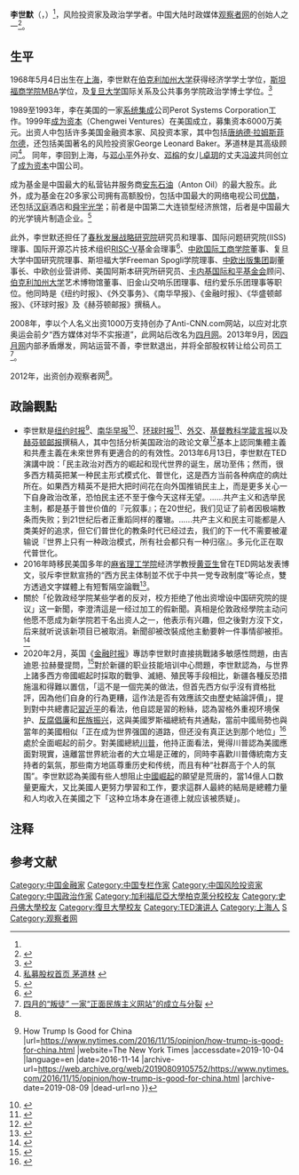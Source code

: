 {{多個問題|
{{lead section|time=2020-02-29T04:45:47+00:00}}
{{roughtranslation|time=2020-02-29T04:45:47+00:00}}
{{Disputed}}
}}
{{noteTA
|1=zh-cn:赫芬顿邮报;zh-tw:哈芬登郵報;
}}

{{Infobox person
| name = 李世默
| native_name = 
| native_name_lang = zh
| image = EricXunLi2019.jpg
| image_size = 200px
| caption = 攝於2019年
| birth_name = 李世默
| birth_date = {{Birth date and age|1968|5|4}}
| birth_place = {{CHN}}[[上海市|上海市]]
| death_date   = <!-- {{Death date and age|YYYY|MM|DD|YYYY|MM|DD}} (DEATH date then BIRTH date) -->
| death_place = 
| residence = 
| nationality = {{PRC}}<ref>{{cite web |url=https://sec.report/Document/0001104659-20-075626/ |title=Chengwei Evergreen Capital |publisher=Securities and Exchange Commission |date=2020-06-22 |accessdate=2020-06-22 |archive-date=2021-01-10 |archive-url=https://web.archive.org/web/20210110064413/https://sec.report/Document/0001104659-20-075626/ |dead-url=no }}</ref>
| alma_mater = [[加州大学伯克利分校|加州大学伯克利分校]]<br>[[復旦大學|復旦大學]]
| occupation   = 商人、政論者
| years_active = 
| known_for = [[成為資本|成為資本]]創辦人
| notable_works = 
}}
'''李世默'''（{{lang-en|Eric Xun Li}}，{{bd|1968年|5月4日}}）<ref name="Eric Xun LI"/>，风险投资家及政治学学者。中国大陆时政媒体[[观察者网|观察者网]]的创始人之一<ref name='ob'>{{cite web|title=How a Western-educated fund manager became a democracy basher |url=http://www.ejinsight.com/20170214-how-a-western-educated-fund-manager-became-a-democracy-basher/|website=EJ Insight|language=en-US|date=2017-02-14|access-date=2019-10-04|archive-url=https://web.archive.org/web/20190524192032/http://www.ejinsight.com/20170214-how-a-western-educated-fund-manager-became-a-democracy-basher/|archive-date=2019-05-24|dead-url=no}}</ref>。

== 生平 ==
1968年5月4日出生在[[上海|上海]]，李世默在[[伯克利加州大学|伯克利加州大学]]获得经济学学士学位，[[斯坦福商学院|斯坦福商学院]]MBA学位，及[[复旦大学|复旦大学]]国际关系及公共事务学院政治学博士学位。<ref>{{cite web|url=https://www.iiss.org/en/persons/iiss-s-governance-s-and-s-advisory-s-structure/eric-s-li|archive-url=https://web.archive.org/web/20140428203633/https://www.iiss.org/en/persons/iiss-s-governance-s-and-s-advisory-s-structure/eric-s-li |archive-date=2014-04-28| title=Eric X. Li|website=IISS.org|date=2016-11-15}}</ref>

1989至1993年，李在美国的一家[[系统集成|系统集成]]公司Perot Systems Corporation工作。1999年[[成为资本|成为资本]]（Chengwei Ventures）在美国成立，募集资本6000万美元。出资人中包括许多美国金融资本家、风投资本家，其中包括[[唐纳德·拉姆斯菲尔德|唐纳德·拉姆斯菲尔德]]{{NoteTag|[[唐纳德·拉姆斯菲尔德|唐纳德·拉姆斯菲尔德]]是前[[尼克松|尼克松]]时代的美国驻[[北大西洋公约组织|北大西洋公约组织]]大使，[[杰拉尔德·福特|福特]]总统的幕僚长和国防部长，[[里根|里根]]时代的中东地区外交使节，后来他再度出任国防部长。}}，还包括美国著名的风险投资家George Leonard Baker。茅道林是其高级顾问<ref>[http://www.licai.com/pe/renwu/4788.html 私募股权首页 茅道林] {{Wayback|url=http://www.licai.com/pe/renwu/4788.html |date=20141216103814 }}</ref>。 同年，李回到上海，与[[邓小平|邓小平]]外孙女、[[邓榕|邓榕]]的女儿[[卓玥|卓玥]]的丈夫[[冯波|冯波]]共同创立了[[成为资本|成为资本]]中国公司。

成为基金是中国最大的私营钻井服务商[[安东石油|安东石油]]（Anton Oil）的最大股东。此外，成为基金在20多家公司拥有高额股份，包括中国最大的网络电视公司[[优酷|优酷]]，还包括[[汉庭|汉庭]]酒店和[[舜宇光学|舜宇光学]]；前者是中国第二大连锁型经济旅馆，后者是中国最大的光学镜片制造企业。<ref>{{Cite web |url=http://www.ceibs.edu/link_c/latest/61271_4.shtml |title=投资者：创业者李世默 |access-date=2017-07-24|archive-url=https://web.archive.org/web/20160318060831/http://www.ceibs.edu/link_c/latest/61271_4.shtml |archive-date=2016-03-18|dead-url=no }}</ref>

此外，李世默还担任了[[春秋发展战略研究院|春秋发展战略研究院]]研究员和理事、国际问题研究院(IISS)理事、国际开源芯片技术组织[[RISC-V|RISC-V]]基金会理事<ref>{{Cite web|url=https://riscv.org/about/board-of-directors/|title=RISC-V Board of Directors: Officers|accessdate=2021-05-01|date=2021-05-01|language=en-US|dead-url=no|archive-date=2021-12-21|archive-url=https://web.archive.org/web/20211221124525/https://riscv.org/about/board-of-directors/}}</ref>、[[中欧国际工商学院|中欧国际工商学院]]董事、复旦大学中国研究院理事、斯坦福大学Freeman Spogli学院理事、[[中欧出版集团|中欧出版集团]]副董事长、中欧创业营讲师、美国阿斯本研究所研究员、[[卡内基国际和平基金会|卡内基国际和平基金会]]顾问、[[伯克利加州大学|伯克利加州大学]]艺术博物馆董事、旧金山交响乐团理事、纽约爱乐乐团理事等职位。他同時是《纽约时报》、《外交事务》、《南华早报》、《金融时报》、《华盛顿邮报》、《环球时报》及《赫芬顿邮报》撰稿人。

2008年，李以个人名义出资1000万支持创办了Anti-CNN.com网站，以应对北京奥运会前夕“西方媒体对华不实报道”，此网站后改名为[[四月网|四月网]]。2013年9月，因[[四月网|四月网]]内部矛盾爆发，网站运营不善，李世默退出，并将全部股权转让给公司员工<ref>[http://www.infzm.com/content/96821 四月的“叛徒” 一家“正面民族主义网站”的成立与分裂] {{webarchive|url=https://web.archive.org/web/20131221063110/http://www.infzm.com/content/96821 |date=2013-12-21 }}</ref>。

2012年，出资创办观察者网<ref name='ob'/>。

== 政論觀點==
*李世默是[[纽约时报|纽约时报]]<ref>{{cite web |last1=Li |first1=Eric |title=Opinion {{!}} How Trump Is Good for China |url=https://www.nytimes.com/2016/11/15/opinion/how-trump-is-good-for-china.html |website=The New York Times |accessdate=2019-10-04 |language=en |date=2016-11-14 |archive-url=https://web.archive.org/web/20190809105752/https://www.nytimes.com/2016/11/15/opinion/how-trump-is-good-for-china.html |archive-date=2019-08-09 |dead-url=no }}</ref>、[[南华早报|南华早报]]<ref>{{cite web |title=ERIC LI |url=https://www.scmp.com/author/eric-li |website=South China Morning Post |accessdate=2019-10-04 |language=en |archive-date=2021-09-06 |archive-url=https://web.archive.org/web/20210906122744/https://www.scmp.com/author/eric-li |dead-url=no }}</ref>、[[环球时报|环球时报]]<ref>{{cite web |title=李世默：中国崛起与西方一元论的终结 |url=https://opinion.huanqiu.com/article/9CaKrnJAXZJ |website=opinion.huanqiu.com |access-date=2019-10-04 |archive-date=2021-05-02 |archive-url=https://web.archive.org/web/20210502131542/https://opinion.huanqiu.com/article/9CaKrnJAXZJ |dead-url=no }}</ref>、[[外交_(杂志)|外交]]、[[基督教科学箴言报|基督教科学箴言报]]以及[[赫芬顿邮报|赫芬顿邮报]]撰稿人，其中包括分析美国政治的政论文章<ref>{{cite web |title=User Profile |url=https://agln.aspeninstitute.org/profile/3471 |website=AGLN - Aspen Global Leadership Network |accessdate=2019-10-04 |language=en |archive-url=https://web.archive.org/web/20180420025920/http://agln.aspeninstitute.org/profile/3471 |archive-date=2018-04-20 |dead-url=no }}</ref>基本上認同集體主義和共產主義在未來世界有更適合的的有效性。2013年6月13日，李世默在TED演講中說：「民主政治对西方的崛起和现代世界的诞生，居功至伟；然而，很多西方精英把某一种民主形式模式化、普世化，这是西方当前各种病症的病灶所在。如果西方精英不是把大把时间花在向外国推销民主上，而是更多关心一下自身政治改革，恐怕民主还不至于像今天这样无望。……共产主义和选举民主制，都是基于普世价值的『元叙事』；在20世纪，我们见证了前者因极端教条而失败；到21世纪后者正重蹈同样的覆辙。……共产主义和民主可能都是人类美好的追求，但它们普世化的教条时代已经过去，我们的下一代不需要被灌输说『世界上只有一种政治模式，所有社会都只有一种归宿』。多元化正在取代普世化。
*2016年時移民美国多年的[[麻省理工学院|麻省理工学院]]{{Fact|右派}}经济学教授[[黄亚生|黄亚生]]曾在TED网站发表博文，驳斥李世默宣扬的“西方民主体制並不优于中共一党专政制度”等论点，雙方透過文字媒體上有短暫隔空論戰<ref>{{Cite web|url=http://blog.ted.com/why-democracy-still-wins-a-critique-of-eric-x-lis-a-tale-of-two-political-systems/|title=Why democracy still wins: A critique of Eric X. Li’s “A tale of two political systems”|accessdate=2016-10-02|date=2013-07-01|language=en-US|archive-url=https://web.archive.org/web/20161003093841/http://blog.ted.com/why-democracy-still-wins-a-critique-of-eric-x-lis-a-tale-of-two-political-systems/|archive-date=2016-10-03|dead-url=no}}</ref>。
*關於「伦敦政经学院某些学者的反对，校方拒绝了他出资增设中国研究院的提议」这一新聞，李澄清這是一经过加工的假新聞。真相是伦敦政经學院主动问他愿不愿成为新学院若干名出资人之一，他表示有兴趣，但之後對方沒下文，后来就听说该新项目已被取消。新聞卻被改裝成他主動要幹一件事情卻被拒。<ref>{{Cite web |url=https://www.guancha.cn/LiShiMo/2020_02_13_536014_3.shtml |title=觀察網-摘译金融时报專訪3 |access-date=2020-02-13 |archive-url=https://web.archive.org/web/20200213221110/https://www.guancha.cn/LiShiMo/2020_02_13_536014_3.shtml |archive-date=2020-02-13 |dead-url=no }}</ref>
*2020年2月，英国《[[金融时报_(英国)|金融时报]]》專訪李世默时直接挑戰諸多敏感性問題，由吉迪恩·拉赫曼提問，<ref>{{Cite web |url=https://www.ft.com/content/60052b56-41eb-11ea-a047-eae9bd51ceba |title=Eric Li: ‘How do you block a country of 1.4bn people?’ |access-date=2020-02-13 |archive-url=https://web.archive.org/web/20200213221108/https://www.ft.com/content/60052b56-41eb-11ea-a047-eae9bd51ceba |archive-date=2020-02-13 |dead-url=no }}</ref>對於新疆的职业技能培训中心問題，李世默認為，与世界上諸多西方帝國崛起时採取的戰爭、滅絕、殖民等手段相比，新疆各種反恐措施溫和得難以置信，「這不是一個完美的做法，但首先西方似乎沒有資格批評，因為他们自身的行為更糟，這作法是否有效應該交由歷史結論評價」，提到對中共總書記[[習近平|習近平]]的看法，他自認是習的粉絲，認為習格外重视环境保护、[[中共十八大以来的反腐败工作|反腐倡廉]]和[[中国梦|民族振兴]]，这與美國罗斯福總統有共通點，當前中國局勢也與當年的美國相似「正在成为世界强国的道路，但还没有真正达到那个地位」<ref>{{Cite web |url=https://www.guancha.cn/LiShiMo/2020_02_13_536014_1.shtml |title=觀察網-摘译金融时报專訪1 |access-date=2020-02-13 |archive-url=https://web.archive.org/web/20200213221112/https://www.guancha.cn/LiShiMo/2020_02_13_536014_1.shtml |archive-date=2020-02-13 |dead-url=no }}</ref>處於全面崛起的前夕。對美國總統[[唐納·川普|川普]]，他持正面看法，覺得川普認為美國應面對現實，遠離當世界統治者的大立場是正確的，同時李喜歡川普傳統南方支持者的氣氛，那些南方地區尊重历史和传统，而且有种“社群高于个人的氛围”。李世默認為美國有些人想阻止[[中國崛起|中國崛起]]的願望是荒唐的，當14億人口数量更龐大，又比美國人更努力學習和工作，要求這群人最終的結局是總體力量和人均收入在美國之下「这种立场本身在道德上就应该被质疑」。

== 注释 ==
{{NoteFoot}}

== 参考文献 ==
{{Reflist|30em}}

{{DEFAULTSORT:Li}}
[[Category:中国金融家|Category:中国金融家]]
[[Category:中国专栏作家|Category:中国专栏作家]]
[[Category:中国风险投资家|Category:中国风险投资家]]
[[Category:中国政治作家|Category:中国政治作家]]
[[Category:加利福尼亞大學柏克萊分校校友|Category:加利福尼亞大學柏克萊分校校友]]
[[Category:史丹佛大學校友|Category:史丹佛大學校友]]
[[Category:復旦大學校友|Category:復旦大學校友]]
[[Category:TED演讲人|Category:TED演讲人]]
[[Category:上海人|Category:上海人]]
[[Category:李姓|S]]
[[Category:观察者网|Category:观察者网]]